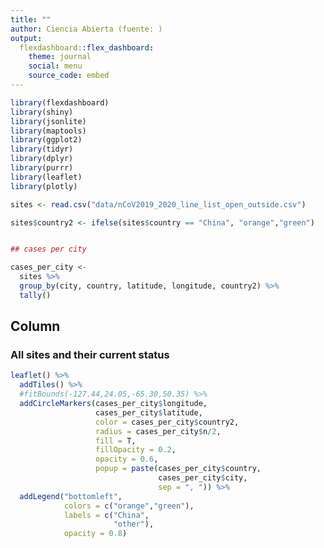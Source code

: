 ```yaml
---
title: ""
author: Ciencia Abierta (fuente: )
output: 
  flexdashboard::flex_dashboard:
    theme: journal
    social: menu
    source_code: embed
---
```


```r
library(flexdashboard)
library(shiny)
library(jsonlite)
library(maptools)
library(ggplot2)
library(tidyr)
library(dplyr)
library(purrr)
library(leaflet)
library(plotly)

sites <- read.csv("data/nCoV2019_2020_line_list_open_outside.csv")

sites$country2 <- ifelse(sites$country == "China", "orange","green")


## cases per city 

cases_per_city <- 
  sites %>% 
  group_by(city, country, latitude, longitude, country2) %>% 
  tally()


```

Column {data-width=650}
-----------------------------------------------------------------------

### All sites and their current status

```r
leaflet() %>% 
  addTiles() %>% 
  #fitBounds(-127.44,24.05,-65.30,50.35) %>% 
  addCircleMarkers(cases_per_city$longitude, 
                   cases_per_city$latitude, 
                   color = cases_per_city$country2, 
                   radius = cases_per_city$n/2, 
                   fill = T,
                   fillOpacity = 0.2,
                   opacity = 0.6,
                   popup = paste(cases_per_city$country,
                                 cases_per_city$city, 
                                 sep = ", ")) %>%
  addLegend("bottomleft", 
            colors = c("orange","green"),
            labels = c("China",
                       "other"), 
            opacity = 0.8)
```
